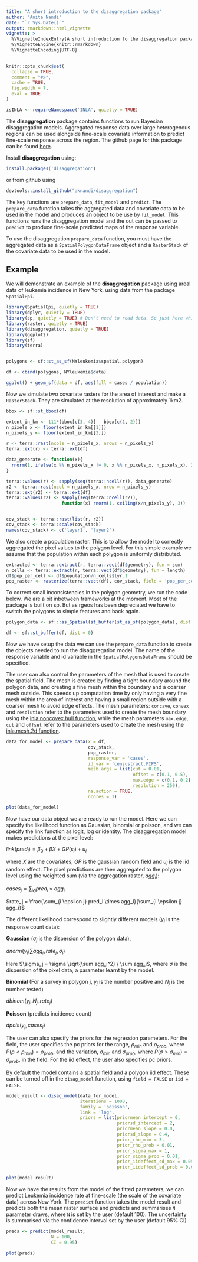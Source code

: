 ```yaml
---
title: "A short introduction to the disaggregation package"
author: "Anita Nandi"
date: "`r Sys.Date()`"
output: rmarkdown::html_vignette
vignette: >
  %\VignetteIndexEntry{A short introduction to the disaggregation package}
  %\VignetteEngine{knitr::rmarkdown}
  %\VignetteEncoding{UTF-8}
---
```

  
```r
knitr::opts_chunk$set(
  collapse = TRUE,
  comment = "#>",
  cache = TRUE,
  fig.width = 7,
  eval = TRUE
)
```

```r
isINLA <- requireNamespace('INLA', quietly = TRUE)
```

The **disaggregation** package contains functions to run Bayesian disaggregation models. Aggregated response data over large heterogenous regions can be used alongside fine-scale covariate information to predict fine-scale response across the region. The github page for this package can be found [here](https://github.com/aknandi/disaggregation).

Install **disaggregation** using:

```r
install.packages('disaggregation')
```

or from github using
  
```r
devtools::install_github("aknandi/disaggregation")
```

The key functions are `prepare_data`, `fit_model` and `predict`. The `prepare_data` function takes the aggregated data and covariate data to be used in the model and produces an object to be use by `fit_model`. This functions runs the disaggregation model and the out can be passed to `predict` to produce fine-scale predicted maps of the response variable. 

To use the disaggregation `prepare_data` function, you must have the aggregated data as a `SpatialPolygonDataFrame` object and a `RasterStack` of the covariate data to be used in the model.

## Example

We will demonstrate an example of the **disaggregation** package using areal data of leukemia incidence in New York, using data from the package `SpatialEpi`.

```r
library(SpatialEpi, quietly = TRUE)
library(dplyr, quietly = TRUE)
library(sp, quietly = TRUE) # Don't need to read data. So just here while I learn sf.
library(raster, quietly = TRUE)
library(disaggregation, quietly = TRUE)
library(ggplot2)
library(sf)
library(terra)


polygons <- sf::st_as_sf(NYleukemia$spatial.polygon)

df <- cbind(polygons, NYleukemia$data)

ggplot() + geom_sf(data = df, aes(fill = cases / population))


```

Now we simulate two covariate rasters for the area of interest and make a `RasterStack`. They are simulated at the resolution of approximately 1km2.

```r

bbox <- sf::st_bbox(df)

extent_in_km <- 111*(bbox[c(3, 4)] - bbox[c(1, 2)])
n_pixels_x <- floor(extent_in_km[[1]])
n_pixels_y <- floor(extent_in_km[[2]])

r <- terra::rast(ncols = n_pixels_x, nrows = n_pixels_y)
terra::ext(r) <- terra::ext(df)

data_generate <- function(x){
  rnorm(1, ifelse(x %% n_pixels_x != 0, x %% n_pixels_x, n_pixels_x), 3)
}

terra::values(r) <- sapply(seq(terra::ncell(r)), data_generate)
r2 <- terra::rast(ncol = n_pixels_x, nrow = n_pixels_y)
terra::ext(r2) <- terra::ext(df)
terra::values(r2) <- sapply(seq(terra::ncell(r2)), 
                     function(x) rnorm(1, ceiling(x/n_pixels_y), 3))


cov_stack <- terra::rast(list(r, r2))
cov_stack <- terra::scale(cov_stack)
names(cov_stack) <- c('layer1', 'layer2')

```

We also create a population raster. This is to allow the model to correctly aggregated the pixel values to the polygon level. For this simple example we assume that the population within each polygon is uniformly distributed.

```r
extracted <- terra::extract(r, terra::vect(df$geometry), fun = sum)
n_cells <- terra::extract(r, terra::vect(df$geometry), fun = length)
df$pop_per_cell <- df$population/n_cells$lyr.1
pop_raster <- rasterize(terra::vect(df), cov_stack, field = 'pop_per_cell')

```

To correct small inconsistencies in the polygon geometry, we run the code below.
We are a bit inbetween frameworks at the moment.
Most of the package is built on sp. But as rgeos has been depreciated we have to
switch the polygons to simple features and back again.

```r
polygon_data <- sf:::as_Spatial(st_buffer(st_as_sf(polygon_data), dist = 0))

df <- sf::st_buffer(df, dist = 0)
```

Now we have setup the data we can use the `prepare_data` function to create the objects needed to run the disaggregation model. The name of the response variable and id variable in the `SpatialPolygonsDataFrame` should be specified. 

The user can also control the parameters of the mesh that is used to create the spatial field. The mesh is created by finding a tight boundary around the polygon data, and creating a fine mesh within the boundary and a coarser mesh outside. This speeds up computation time by only having a very fine mesh within the area of interest and having a small region outside with a coarser mesh to avoid edge effects. The mesh parameters: `concave`, `convex` and `resolution` refer to the parameters used to create the mesh boundary using the [inla.noncovex.hull function](https://rdrr.io/github/andrewzm/INLA/man/inla.nonconvex.hull.html), while the mesh parameters `max.edge`, `cut` and `offset` refer to the parameters used to create the mesh using the [inla.mesh.2d function](https://rdrr.io/github/andrewzm/INLA/man/inla.mesh.2d.html).

```r
data_for_model <- prepare_data(x = df,
                               cov_stack,
                               pop_raster,
                               response_var = 'cases',
                               id_var = 'censustract.FIPS',
                               mesh.args = list(cut = 0.01,
                                                offset = c(0.1, 0.5),
                                                max.edge = c(0.1, 0.2),
                                                resolution = 250),
                               na.action = TRUE,
                               ncores = 1)
```

```r
plot(data_for_model)
```

Now have our data object we are ready to run the model. Here we can specify 
the likelihood function as Gaussian, binomial or poisson, and we can specify 
the link function as logit, log or identity. The disaggregation model makes 
predictions at the pixel level:
  
  $link(pred_i) = \beta_0 + \beta X + GP(s_i) + u_i$
  
where $X$ are the covariates, $GP$ is the gaussian random field and $u_i$ is the iid random effect. The pixel predictions are then aggregated to the polygon level using the weighted sum (via the aggregation raster, $agg_i$):
  
  $cases_j = \sum_{i \epsilon j} pred_i \times agg_i$
  
  $rate_j = \frac{\sum_{i \epsilon j} pred_i \times agg_i}{\sum_{i \epsilon j} agg_i}$
  
  The different likelihood correspond to slightly different models ($y_j$ is the response count data):
  
  **Gaussian** ($\sigma_j$ is the dispersion of the polygon data), 

$dnorm(y_j/\sum agg_i, rate_j, \sigma_j)$
  
  Here $\sigma_j = \sigma \sqrt{\sum agg_i^2} / \sum agg_i$, where $\sigma$ is the dispersion of the pixel data, a parameter learnt by the model.


**Binomial** (For a survey in polygon j, $y_j$ is the number positive and $N_j$ is the number tested)

$dbinom(y_j, N_j, rate_j)$
  
  **Poisson** (predicts incidence count)

$dpois(y_j, cases_j)$
  
  The user can also specify the priors for the regression parameters. For the field, the user specifies the pc priors for the range, $\rho_{min}$ and $\rho_{prob}$, where $P(\rho < \rho_{min}) = \rho_{prob}$, and the variation, $\sigma_{min}$ and $\sigma_{prob}$, where $P(\sigma > \sigma_{min}) = \sigma_{prob}$, in the field. For the iid effect, the user also specifies pc priors.

By default the model contains a spatial field and a polygon iid effect. These can be turned off in the `disag_model` function, using `field = FALSE` or `iid = FALSE`.


```r
model_result <- disag_model(data_for_model,
                            iterations = 1000,
                            family = 'poisson',
                            link = 'log',
                            priors = list(priormean_intercept = 0,
                                          priorsd_intercept = 2,
                                          priormean_slope = 0.0,
                                          priorsd_slope = 0.4,
                                          prior_rho_min = 3,
                                          prior_rho_prob = 0.01,
                                          prior_sigma_max = 1,
                                          prior_sigma_prob = 0.01,
                                          prior_iideffect_sd_max = 0.05,
                                          prior_iideffect_sd_prob = 0.01))
```

```r
plot(model_result)
```

Now we have the results from the model of the fitted parameters, we can predict Leukemia incidence rate at fine-scale (the scale of the covariate data) across New York. The `predict` function takes the model result and predicts both the mean raster surface and predicts and summarises `N` parameter draws, where `N` is set by the user (default 100). The uncertainty is summarised via the confidence interval set by the user (default 95% CI).


```r
preds <- predict(model_result, 
                 N = 100, 
                 CI = 0.95)

plot(preds)
```
